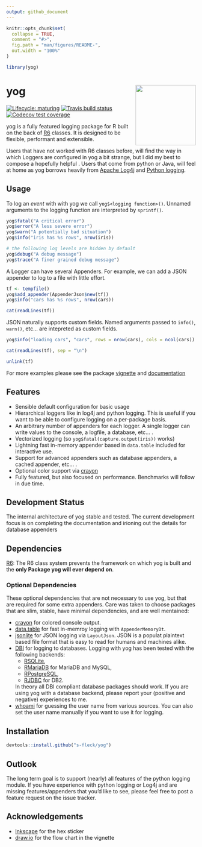 ```yaml
---
output: github_document
---
```


<!-- README.md is generated from README.Rmd. Please edit that file -->

```r
knitr::opts_chunk$set(
  collapse = TRUE,
  comment = "#>",
  fig.path = "man/figures/README-",
  out.width = "100%"
)

library(yog)

```
# yog <img src="man/figures/yog-logo-plain.svg" align="right" width=160 height=160/>

[![Lifecycle: maturing](https://img.shields.io/badge/lifecycle-maturing-blue.svg)](https://www.tidyverse.org/lifecycle/#maturing)
[![Travis build status](https://travis-ci.org/s-fleck/yog.svg?branch=master)](https://travis-ci.org/s-fleck/yog)
[![Codecov test coverage](https://codecov.io/gh/s-fleck/yog/branch/master/graph/badge.svg)](https://codecov.io/gh/s-fleck/yog?branch=master)

yog is a fully featured logging package for R built on the back 
of [R6](https://github.com/r-lib/R6) classes. It is designed to be flexible,
performant and extensible. 

Users that have not worked with R6 classes before, will find the way in which
Loggers are configured in yog a bit strange, but I did my best to compose a 
hopefully helpful . 
Users that come from python or Java, will feel at home as yog borrows heavily 
from [Apache Log4j](https://logging.apache.org/log4j/2.x/) and
[Python logging](https://docs.python.org/3/library/logging.html). 


## Usage

To log an *event* with with yog we call `yog$<logging function>()`. Unnamed 
arguments to the logging function are interpreted by `sprintf()`.

```r
yog$fatal("A critical error")
yog$error("A less severe error")
yog$warn("A potentially bad situation")
yog$info("iris has %s rows", nrow(iris))

# the following log levels are hidden by default
yog$debug("A debug message")
yog$trace("A finer grained debug message")
```

A Logger can have several Appenders. For example, we can add a JSON appender to
log to a file with little effort. 

```r
tf <- tempfile()
yog$add_appender(AppenderJson$new(tf))
yog$info("cars has %s rows", nrow(cars))

cat(readLines(tf))
```

JSON naturally supports custom fields. Named arguments passed to `info()`, 
`warn()`, etc... are intepreted as custom fields.

```r
yog$info("loading cars", "cars", rows = nrow(cars), cols = ncol(cars))

cat(readLines(tf), sep = "\n")

```

```r
unlink(tf)

```

For more examples please see the 
package 
[vignette](https://s-fleck.github.io/yog/articles/yog.html) and 
[documentation](https://s-fleck.github.io/yog/)

## Features

* Sensible default configuration for basic usage
* Hierarchical loggers like in log4j and python logging. This is useful if you
  want to be able to configure logging on a per-package basis.
* An arbitrary number of appenders for each logger. A single logger can write
  values to the console, a logfile, a database, etc... .
* Vectorized logging (so `yog$fatal(capture.output(iris))` works)
* Lightning fast in-memory appender based in `data.table` included for 
  interactive use.
* Support for advanced appenders such as database appenders, a cached appender,
  etc... .
* Optional color support via [crayon](https://github.com/r-lib/crayon)
* Fully featured, but also focused on performance. Benchmarks will follow in
  due time.




## Development Status

The internal architecture of yog stable and tested. The current development 
focus is on completing the documentation and irioning out the details for
database appenders



## Dependencies

[R6](https://github.com/r-lib/R6): The R6 class system prevents the framework
on which yog is built and the **only Package yog will ever depend on**.

### Optional Dependencies

These optional dependencies that are not necessary to use yog, but
that are required for some extra appenders. Care was taken to choose 
packages that are slim, stable, have minimal dependencies, and are well 
mentained:

  * [crayon](https://github.com/r-lib/crayon) for colored console output.
  * [data.table](https://github.com/Rdatatable/) for fast in-memroy logging
    with `AppenderMemoryDt`. 
  * [jsonlite](https://github.com/jeroen/jsonlite) for JSON logging via 
    `LayoutJson`. JSON is a populat plaintext based file format that is easy to 
    read for humans and machines alike.
  * [DBI](https://github.com/r-dbi/DBI) for logging to databases. Logging with
    yog has been tested with the following backends: 
    - [RSQLite](https://github.com/r-dbi/RSQLite), 
    - [RMariaDB](https://cran.r-project.org/web/packages/RMySQL/index.html) for MariaDB and MySQL,
    - [RPostgreSQL](https://cran.r-project.org/web/packages/RPostgreSQL/index.html),
    - [RJDBC](https://github.com/s-u/RJDBC) for DB2. 
    
    In theory all DBI compliant database packages should work. If you
    are using yog with a database backend, please report your (positive and
    negative) experiences to me.
  * [whoami](https://github.com/r-lib/whoami/blob/master/DESCRIPTION) for 
    guessing the user name from various sources. You can also set the user name 
    manually if you want to use it for logging.
    

## Installation

``` r
devtools::install.github("s-fleck/yog")
```

## Outlook

The long term goal is to support (nearly) all features of the python logging
module. If you have experience with python logging or Log4j and are missing
features/appenders that you'd like to see, please feel free to post a feature 
request on the issue tracker.


## Acknowledgements

* [Inkscape](https://inkscape.org/) for the hex sticker
* [draw.io](https://draw.io/) for the flow chart in the vignette
